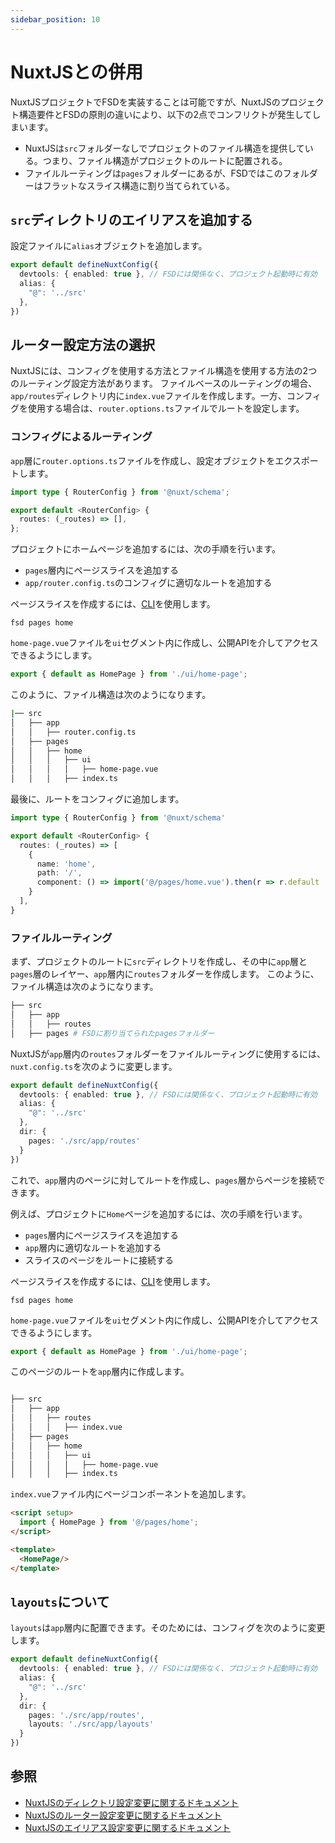 ```yaml
---
sidebar_position: 10
---
```

# NuxtJSとの併用

NuxtJSプロジェクトでFSDを実装することは可能ですが、NuxtJSのプロジェクト構造要件とFSDの原則の違いにより、以下の2点でコンフリクトが発生してしまいます。

- NuxtJSは`src`フォルダーなしでプロジェクトのファイル構造を提供している。つまり、ファイル構造がプロジェクトのルートに配置される。
- ファイルルーティングは`pages`フォルダーにあるが、FSDではこのフォルダーはフラットなスライス構造に割り当てられている。

## `src`ディレクトリのエイリアスを追加する

設定ファイルに`alias`オブジェクトを追加します。
```ts
export default defineNuxtConfig({
  devtools: { enabled: true }, // FSDには関係なく、プロジェクト起動時に有効
  alias: {
    "@": '../src'
  },
})
```
## ルーター設定方法の選択

NuxtJSには、コンフィグを使用する方法とファイル構造を使用する方法の2つのルーティング設定方法があります。
ファイルベースのルーティングの場合、`app/routes`ディレクトリ内に`index.vue`ファイルを作成します。一方、コンフィグを使用する場合は、`router.options.ts`ファイルでルートを設定します。

### コンフィグによるルーティング

`app`層に`router.options.ts`ファイルを作成し、設定オブジェクトをエクスポートします。
```ts title="app/router.options.ts"
import type { RouterConfig } from '@nuxt/schema';

export default <RouterConfig> {
  routes: (_routes) => [],
};

```

プロジェクトにホームページを追加するには、次の手順を行います。
- `pages`層内にページスライスを追加する
- `app/router.config.ts`のコンフィグに適切なルートを追加する

ページスライスを作成するには、[CLI](https://github.com/feature-sliced/cli)を使用します。

```shell
fsd pages home
```

`home-page.vue`ファイルを`ui`セグメント内に作成し、公開APIを介してアクセスできるようにします。

```ts title="src/pages/home/index.ts"
export { default as HomePage } from './ui/home-page';
```

このように、ファイル構造は次のようになります。
```sh
|── src
│   ├── app
│   │   ├── router.config.ts
│   ├── pages
│   │   ├── home
│   │   │   ├── ui
│   │   │   │   ├── home-page.vue
│   │   │   ├── index.ts
```
最後に、ルートをコンフィグに追加します。

```ts title="app/router.config.ts"
import type { RouterConfig } from '@nuxt/schema'

export default <RouterConfig> {
  routes: (_routes) => [
    {
      name: 'home',
      path: '/',
      component: () => import('@/pages/home.vue').then(r => r.default || r)
    }
  ],
}
```

### ファイルルーティング

まず、プロジェクトのルートに`src`ディレクトリを作成し、その中に`app`層と`pages`層のレイヤー、`app`層内に`routes`フォルダーを作成します。
このように、ファイル構造は次のようになります。

```sh
├── src
│   ├── app
│   │   ├── routes
│   ├── pages # FSDに割り当てられたpagesフォルダー
```


NuxtJSが`app`層内の`routes`フォルダーをファイルルーティングに使用するには、`nuxt.config.ts`を次のように変更します。
```ts title="nuxt.config.ts"
export default defineNuxtConfig({
  devtools: { enabled: true }, // FSDには関係なく、プロジェクト起動時に有効
  alias: {
    "@": '../src'
  },
  dir: {
    pages: './src/app/routes'
  }
})
```


これで、`app`層内のページに対してルートを作成し、`pages`層からページを接続できます。

例えば、プロジェクトに`Home`ページを追加するには、次の手順を行います。
- `pages`層内にページスライスを追加する
- `app`層内に適切なルートを追加する
- スライスのページをルートに接続する

ページスライスを作成するには、[CLI](https://github.com/feature-sliced/cli)を使用します。
```shell
fsd pages home
```


`home-page.vue`ファイルを`ui`セグメント内に作成し、公開APIを介してアクセスできるようにします。　

```ts title="src/pages/home/index.ts"
export { default as HomePage } from './ui/home-page';
```

このページのルートを`app`層内に作成します。

```sh

├── src
│   ├── app
│   │   ├── routes
│   │   │   ├── index.vue
│   ├── pages
│   │   ├── home
│   │   │   ├── ui
│   │   │   │   ├── home-page.vue
│   │   │   ├── index.ts
```

`index.vue`ファイル内にページコンポーネントを追加します。

```html title="src/app/routes/index.vue"
<script setup>
  import { HomePage } from '@/pages/home';
</script>

<template>
  <HomePage/>
</template>
```

## `layouts`について

`layouts`は`app`層内に配置できます。そのためには、コンフィグを次のように変更します。

```ts title="nuxt.config.ts"
export default defineNuxtConfig({
  devtools: { enabled: true }, // FSDには関係なく、プロジェクト起動時に有効
  alias: {
    "@": '../src'
  },
  dir: {
    pages: './src/app/routes',
    layouts: './src/app/layouts'
  }
})
```


## 参照

- [NuxtJSのディレクトリ設定変更に関するドキュメント](https://nuxt.com/docs/api/nuxt-config#dir)
- [NuxtJSのルーター設定変更に関するドキュメント](https://nuxt.com/docs/guide/recipes/custom-routing#router-config)
- [NuxtJSのエイリアス設定変更に関するドキュメント](https://nuxt.com/docs/api/nuxt-config#alias)

